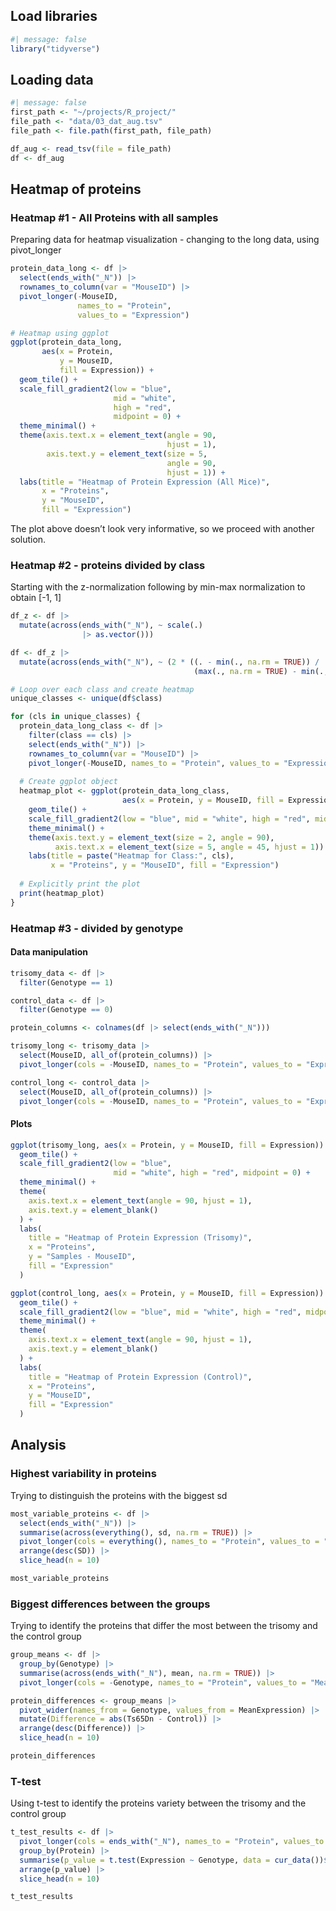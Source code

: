 ## Load libraries

```r
#| message: false
library("tidyverse")
```

## Loading data

```r
#| message: false
first_path <- "~/projects/R_project/"
file_path <- "data/03_dat_aug.tsv" 
file_path <- file.path(first_path, file_path)

df_aug <- read_tsv(file = file_path)
df <- df_aug
```

## Heatmap of proteins

### Heatmap #1 - All Proteins with all samples

Preparing data for heatmap visualization - changing to the long data, using pivot_longer

```r
protein_data_long <- df |>
  select(ends_with("_N")) |>
  rownames_to_column(var = "MouseID") |> 
  pivot_longer(-MouseID, 
               names_to = "Protein", 
               values_to = "Expression")

# Heatmap using ggplot
ggplot(protein_data_long, 
       aes(x = Protein, 
           y = MouseID, 
           fill = Expression)) +
  geom_tile() +
  scale_fill_gradient2(low = "blue", 
                       mid = "white", 
                       high = "red", 
                       midpoint = 0) +
  theme_minimal() +
  theme(axis.text.x = element_text(angle = 90, 
                                   hjust = 1),
        axis.text.y = element_text(size = 5, 
                                   angle = 90, 
                                   hjust = 1)) +
  labs(title = "Heatmap of Protein Expression (All Mice)",
       x = "Proteins", 
       y = "MouseID", 
       fill = "Expression")

```

The plot above doesn't look very informative, so we proceed with another solution.

### Heatmap #2 - proteins divided by class

Starting with the z-normalization following by min-max normalization to obtain \[-1, 1\]

```r
df_z <- df |>
  mutate(across(ends_with("_N"), ~ scale(.) 
                |> as.vector()))

df <- df_z |>
  mutate(across(ends_with("_N"), ~ (2 * ((. - min(., na.rm = TRUE)) / 
                                         (max(., na.rm = TRUE) - min(., na.rm = TRUE))) - 1)))

```

```r
# Loop over each class and create heatmap
unique_classes <- unique(df$class)

for (cls in unique_classes) {
  protein_data_long_class <- df |>
    filter(class == cls) |>
    select(ends_with("_N")) |>
    rownames_to_column(var = "MouseID") |>
    pivot_longer(-MouseID, names_to = "Protein", values_to = "Expression")
  
  # Create ggplot object
  heatmap_plot <- ggplot(protein_data_long_class, 
                         aes(x = Protein, y = MouseID, fill = Expression)) +
    geom_tile() +
    scale_fill_gradient2(low = "blue", mid = "white", high = "red", midpoint = 0) +
    theme_minimal() +
    theme(axis.text.y = element_text(size = 2, angle = 90),
          axis.text.x = element_text(size = 5, angle = 45, hjust = 1)) +
    labs(title = paste("Heatmap for Class:", cls),
         x = "Proteins", y = "MouseID", fill = "Expression")
  
  # Explicitly print the plot
  print(heatmap_plot)
}


```

### Heatmap #3 - divided by genotype

#### Data manipulation

```r
trisomy_data <- df |>
  filter(Genotype == 1)

control_data <- df |> 
  filter(Genotype == 0)

protein_columns <- colnames(df |> select(ends_with("_N")))

trisomy_long <- trisomy_data |>
  select(MouseID, all_of(protein_columns)) |>
  pivot_longer(cols = -MouseID, names_to = "Protein", values_to = "Expression")

control_long <- control_data |>
  select(MouseID, all_of(protein_columns)) |>
  pivot_longer(cols = -MouseID, names_to = "Protein", values_to = "Expression")

```

#### Plots

```r

ggplot(trisomy_long, aes(x = Protein, y = MouseID, fill = Expression)) +
  geom_tile() +
  scale_fill_gradient2(low = "blue", 
                       mid = "white", high = "red", midpoint = 0) +
  theme_minimal() +
  theme(
    axis.text.x = element_text(angle = 90, hjust = 1),
    axis.text.y = element_blank()
  ) +
  labs(
    title = "Heatmap of Protein Expression (Trisomy)",
    x = "Proteins",
    y = "Samples - MouseID",
    fill = "Expression"
  )

ggplot(control_long, aes(x = Protein, y = MouseID, fill = Expression)) +
  geom_tile() +
  scale_fill_gradient2(low = "blue", mid = "white", high = "red", midpoint = 0) +
  theme_minimal() +
  theme(
    axis.text.x = element_text(angle = 90, hjust = 1),
    axis.text.y = element_blank()
  ) +
  labs(
    title = "Heatmap of Protein Expression (Control)",
    x = "Proteins",
    y = "MouseID",
    fill = "Expression"
  )


```

## Analysis

### Highest variability in proteins

Trying to distinguish the proteins with the biggest sd

```r
most_variable_proteins <- df |>
  select(ends_with("_N")) |>
  summarise(across(everything(), sd, na.rm = TRUE)) |>
  pivot_longer(cols = everything(), names_to = "Protein", values_to = "SD") %>%
  arrange(desc(SD)) |>
  slice_head(n = 10)

most_variable_proteins
```

### Biggest differences between the groups

Trying to identify the proteins that differ the most between the trisomy and the control group

```r
group_means <- df |>
  group_by(Genotype) |>
  summarise(across(ends_with("_N"), mean, na.rm = TRUE)) |>
  pivot_longer(cols = -Genotype, names_to = "Protein", values_to = "MeanExpression")

protein_differences <- group_means |>
  pivot_wider(names_from = Genotype, values_from = MeanExpression) |>
  mutate(Difference = abs(Ts65Dn - Control)) |>
  arrange(desc(Difference)) |>
  slice_head(n = 10) 

protein_differences
```

### T-test

Using t-test to identify the proteins variety between the trisomy and the control group

```r
t_test_results <- df |>
  pivot_longer(cols = ends_with("_N"), names_to = "Protein", values_to = "Expression") |>
  group_by(Protein) |>
  summarise(p_value = t.test(Expression ~ Genotype, data = cur_data())$p.value) |>
  arrange(p_value) |>
  slice_head(n = 10)  

t_test_results

```
